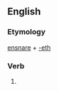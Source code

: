 ==English==

===Etymology===
[[ensnare]] + [[-eth]]

===Verb===
{{infl|en|verb form}}

# {{archaic third-person singular of|ensnare}}